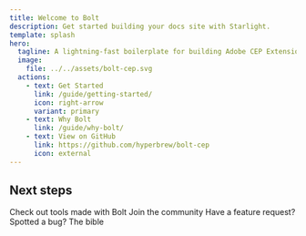```yaml
---
title: Welcome to Bolt
description: Get started building your docs site with Starlight.
template: splash
hero:
  tagline: A lightning-fast boilerplate for building Adobe CEP Extensions in React, Vue, or Svelte built on Vite + TypeScript + Sass
  image:
    file: ../../assets/bolt-cep.svg
  actions:
    - text: Get Started
      link: /guide/getting-started/
      icon: right-arrow
      variant: primary
    - text: Why Bolt
      link: /guide/why-bolt/
    - text: View on GitHub
      link: https://github.com/hyperbrew/bolt-cep
      icon: external
---
```



## Next steps

<CardGrid>
	<Card title="Made with Bolt" icon="pencil">
		Check out tools made with Bolt
	</Card>
	<Card title="Discord" icon="add-document">
		Join the community
	</Card>
	<Card title="Create an issue" icon="setting">
		Have a feature request? Spotted a bug?
	</Card>
	<Card title="Adobe resouces" icon="open-book">
		The bible
	</Card>
</CardGrid>
